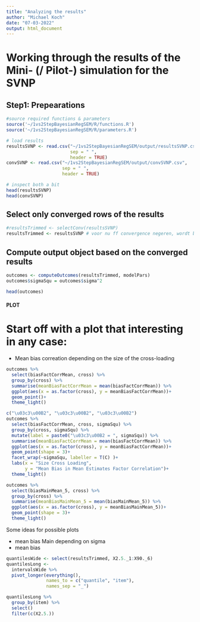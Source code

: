 ```yaml
---
title: "Analyzing the results" 
author: "Michael Koch"
date: "07-03-2022"
output: html_document
---
```


# Working through the results of the Mini- (/ Pilot-) simulation for the SVNP

## Step1: Prepearations

```r
#source required functions & parameters
source('~/1vs2StepBayesianRegSEM/R/functions.R')
source('~/1vs2StepBayesianRegSEM/R/parameters.R')
```

```r
# load results
resultsSVNP <- read.csv("~/1vs2StepBayesianRegSEM/output/resultsSVNP.csv", 
                        sep = " ", 
                        header = TRUE)
convSVNP <- read.csv("~/1vs2StepBayesianRegSEM/output/convSVNP.csv",
                     sep = " ",
                     header = TRUE)
```

```r
# inspect both a bit
head(resultsSVNP)
head(convSVNP)
```

## Select only converged rows of the results

```r
#resultsTrimmed <- selectConv(resultsSVNP)
resultsTrimmed <- resultsSVNP # voor nu ff convergence negeren, wordt belangrijk met RHSP
```

## Compute output object based on the converged results

```r
outcomes <- computeOutcomes(resultsTrimmed, modelPars)
outcomes$sigmaSqu = outcomes$sigma^2
```

```r
head(outcomes)
```

#### PLOT 

# Start off with a plot that interesting in any case:

- Mean bias correation depending on the size of the cross-loading

```r
outcomes %>% 
  select(biasFactCorrMean, cross) %>%
  group_by(cross) %>% 
  summarise(meanBiasFactCorrMean = mean(biasFactCorrMean)) %>% 
  ggplot(aes(x = as.factor(cross), y = meanBiasFactCorrMean))+
  geom_point()+
  theme_light()
```

```r
c("\u03c3\u00B2", "\u03c3\u00B2", "\u03c3\u00B2")
outcomes %>% 
  select(biasFactCorrMean, cross, sigmaSqu) %>%
  group_by(cross, sigmaSqu) %>% 
  mutate(label = paste0("\u03c3\u00B2 = ", sigmaSqu)) %>% 
  summarise(meanBiasFactCorrMean = mean(biasFactCorrMean)) %>% 
  ggplot(aes(x = as.factor(cross), y = meanBiasFactCorrMean))+
  geom_point(shape = 3)+
  facet_wrap(~sigmaSqu, labeller = T(C) )+
  labs(x = "Size Cross Loading",
       y = "Mean Bias in Mean Estimates Factor Correlation")+
  theme_light()
```

```r
outcomes %>% 
  select(biasMainMean_5, cross) %>%
  group_by(cross) %>% 
  summarise(meanBiasMainMean_5 = mean(biasMainMean_5)) %>% 
  ggplot(aes(x = as.factor(cross), y = meanBiasMainMean_5))+
  geom_point(shape = 3)+
  theme_light()
```


Some ideas for possible plots

- mean bias Main depending on sigma
- mean bias 

```r
quantilesWide <- select(resultsTrimmed, X2.5._1:X90._6)
quantilesLong <- 
  intervalsWide %>% 
  pivot_longer(everything(), 
               names_to = c("quantile", "item"),
               names_sep = "_")
```

```r
quantilesLong %>% 
  group_by(item) %>% 
  select()
  filter(c(X2.5.))
```

